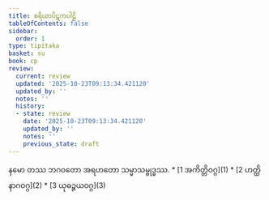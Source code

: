 ```yaml
---
title: စရိယာပိဋကပါဠိ
tableOfContents: false
sidebar:
  order: 1
type: tipitaka
basket: su
book: cp
review:
  current: review
  updated: '2025-10-23T09:13:34.421120'
  updated_by: ''
  notes: ''
  history:
  - state: review
    date: '2025-10-23T09:13:34.421120'
    updated_by: ''
    notes: ''
    previous_state: draft
---
```


<ReviewStatus review={frontmatter.review} showDetails={true} />

<HypothesisAnnotation frontmatter={frontmatter} />

<Paragraph number="1" type="center" book="cp">
နမော တဿ ဘဂဝတော အရဟတော သမ္မာသမ္ဗုဒ္ဓဿ.

</Paragraph>

<TableOfContents book="cp">
* [1 အကိတ္တိဝဂ္ဂ](1)
* [2 ဟတ္ထိနာဂဝဂ္ဂ](2)
* [3 ယုဓဉ္ဇယဝဂ္ဂ](3)
</TableOfContents>